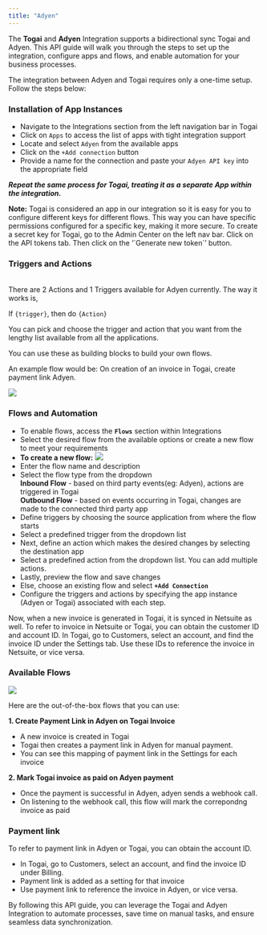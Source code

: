```yaml
---
title: "Adyen"
---
```


The **Togai** and **Adyen** Integration supports a bidirectional sync  Togai and Adyen. This API guide will walk you through the steps to set up the integration, configure apps and flows, and enable automation for your business processes.

The integration between Adyen and Togai requires only a one-time setup. Follow the steps below:

###  Installation of App Instances  
[](#installation-of-app-instances)  
   * Navigate to the Integrations section from the left navigation bar in Togai  
   * Click on `Apps` to access the list of apps with tight integration support  
   * Locate and select `Adyen` from the available apps  
   * Click on the `+Add connection` button  
   * Provide a name for the connection and paste your `Adyen API key` into the appropriate field

**_Repeat the same process for Togai, treating it as a separate App within the integration._**

  
**Note:** Togai is considered an app in our integration so it is easy for you to configure different keys for different flows. This way you can have specific permissions configured for a specific key, making it more secure. To create a secret key for Togai, go to the Admin Center on the left nav bar. Click on the API tokens tab. Then click on the ‘\`Generate new token\`’ button.
###  Triggers and Actions
[](#triggers-and-actions)  
There are 2 Actions and 1 Triggers available for Adyen currently. The way it works is,

If `{trigger}`, then do `{Action}`

You can pick and choose the trigger and action that you want from the lengthy list available from all the applications. 

You can use these as building blocks to build your own flows.

An example flow would be: On creation of an invoice in Togai, create payment link Adyen. 

![](/docs/integrations/images/adyen-actions.png) 
###  Flows and Automation
* To enable flows, access the **`Flows`** section within Integrations
* Select the desired flow from the available options or create a new flow to meet your requirements
* **To create a new flow:**
![](/docs/integrations/images/d3f89f5-image.png) 
* Enter the flow name and description
* Select the flow type from the dropdown  
**Inbound Flow** \- based on third party events(eg: Adyen), actions are triggered in Togai  
**Outbound Flow** \- based on events occurring in Togai, changes are made to the connected third party app
* Define triggers by choosing the source application from where the flow starts
* Select a predefined trigger from the dropdown list
* Next, define an action which makes the desired changes by selecting the destination app
* Select a predefined action from the dropdown list. You can add multiple actions.
* Lastly, preview the flow and save changes
* Else, choose an existing flow and select **`+Add Connection`**
* Configure the triggers and actions by specifying the app instance (Adyen or Togai) associated with each step.

Now, when a new invoice is generated in Togai, it is synced in Netsuite as well. To refer to invoice in Netsuite or Togai, you can obtain the customer ID and account ID. In Togai, go to Customers, select an account, and find the invoice ID under the Settings tab. Use these IDs to reference the invoice in Netsuite, or vice versa.

###  Available Flows
![](/docs/integrations/images/adyen-flows.png) 

Here are the out-of-the-box flows that you can use: 

**1\. Create Payment Link in Adyen on Togai Invoice**

* A new invoice is created in Togai
* Togai then creates a payment link in Adyen for manual payment.
* You can see this mapping of payment link in the Settings for each invoice

**2\. Mark Togai invoice as paid on Adyen payment**

* Once the payment is successful in Adyen, adyen sends a webhook call.
* On listening to the webhook call, this flow will mark the correpondng invoice as paid

###  Payment link

To refer to payment link in Adyen or Togai, you can obtain the account ID.

* In Togai, go to Customers, select an account, and find the  invoice ID under Billing.
* Payment link is added as a setting for that invoice
* Use payment link to reference the invoice in Adyen, or vice versa.

By following this API guide, you can leverage the Togai and Adyen Integration to automate processes, save time on manual tasks, and ensure seamless data synchronization.